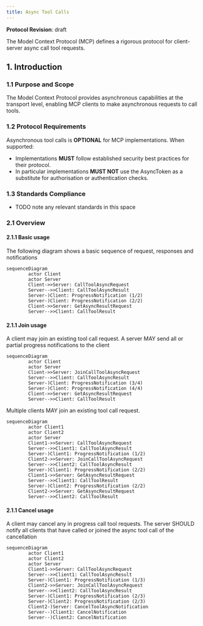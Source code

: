```yaml
---
title: Async Tool Calls
---
```


<Info>**Protocol Revision**: draft</Info>

The Model Context Protocol (MCP) defines a rigorous protocol for client-server 
async call tool requests.

## 1. Introduction

### 1.1 Purpose and Scope

The Model Context Protocol provides asynchronous capabilities at the transport level,
enabling MCP clients to make asynchronous requests to call tools.

### 1.2 Protocol Requirements

Asynchronous tool calls is **OPTIONAL** for MCP implementations. When supported:

- Implementations **MUST** follow established security best practices for their protocol.
- In particular implementations **MUST NOT** use the AsyncToken as a substitute for authorisation or authentication checks.

### 1.3 Standards Compliance

- TODO note any relevant standards in this space

### 2.1 Overview

#### 2.1.1 Basic usage

The following diagram shows a basic sequence of request, responses and notifications

```mermaid
sequenceDiagram
        actor Client
        actor Server
        Client->>Server: CallToolAsyncRequest
        Server-->>Client: CallToolAsyncResult
        Server-)Client: ProgressNotification (1/2)
        Server-)Client: ProgressNotification (2/2)
        Client->>Server: GetAsyncResultRequest
        Server-->>Client: CallToolResult
```

#### 2.1.1 Join usage

A client may join an existing tool call request. A server MAY send all or partial progress notifications to the client
```mermaid
sequenceDiagram
        actor Client
        actor Server
        Client->>Server: JoinCallToolAsyncRequest
        Server-->>Client: CallToolAsyncResult
        Server-)Client: ProgressNotification (3/4)
        Server-)Client: ProgressNotification (4/4)
        Client->>Server: GetAsyncResultRequest
        Server-->>Client: CallToolResult
```

Multiple clients MAY join an existing tool call request. 
```mermaid
sequenceDiagram
        actor Client1
        actor Client2
        actor Server
        Client1->>Server: CallToolAsyncRequest
        Server-->>Client1: CallToolAsyncResult
        Server-)Client1: ProgressNotification (1/2)
        Client2->>Server: JoinCallToolAsyncRequest
        Server-->>Client2: CallToolAsyncResult
        Server-)Client1: ProgressNotification (2/2)
        Client1->>Server: GetAsyncResultRequest
        Server-->>Client1: CallToolResult
        Server-)Client2: ProgressNotification (2/2)
        Client2->>Server: GetAsyncResultRequest
        Server-->>Client2: CallToolResult
```

#### 2.1.1 Cancel usage

A client may cancel any in progress call tool requests. 
The server SHOULD notify all clients that have called or joined the async tool call of the cancellation
```mermaid
sequenceDiagram
        actor Client1
        actor Client2
        actor Server
        Client1->>Server: CallToolAsyncRequest
        Server-->>Client1: CallToolAsyncResult
        Server-)Client1: ProgressNotification (1/3)
        Client2->>Server: JoinCallToolAsyncRequest
        Server-->>Client2: CallToolAsyncResult
        Server-)Client1: ProgressNotification (2/3)
        Server-)Client2: ProgressNotification (2/3)
        Client2-)Server: CancelToolAsyncNotification
        Server--)Client1: CancelNotification
        Server--)Client2: CancelNotification
```